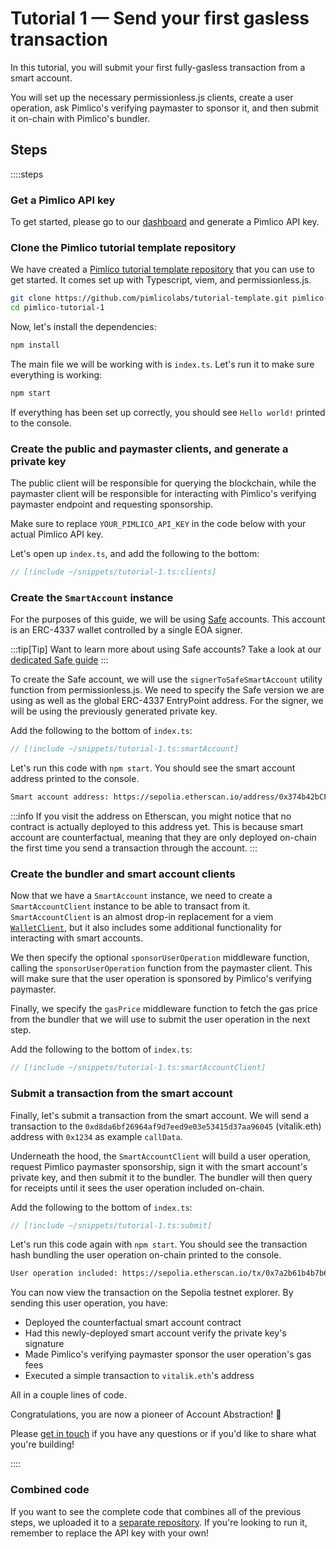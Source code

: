 
<VersionWarning version="0.2" />

# Tutorial 1 — Send your first gasless transaction

In this tutorial, you will submit your first fully-gasless transaction from a smart account.

You will set up the necessary permissionless.js clients, create a user operation, ask Pimlico's verifying paymaster to sponsor it, and then submit it on-chain with Pimlico's bundler.

## Steps

::::steps

### Get a Pimlico API key

To get started, please go to our [dashboard](https://dashboard.pimlico.io) and generate a Pimlico API key.

### Clone the Pimlico tutorial template repository

We have created a [Pimlico tutorial template repository](https://github.com/pimlicolabs/tutorial-template) that you can use to get started. It comes set up with Typescript, viem, and permissionless.js.

```bash
git clone https://github.com/pimlicolabs/tutorial-template.git pimlico-tutorial-1
cd pimlico-tutorial-1
```

Now, let's install the dependencies:

```bash
npm install
```

The main file we will be working with is `index.ts`. Let's run it to make sure everything is working:

```bash
npm start
```

If everything has been set up correctly, you should see `Hello world!` printed to the console.

### Create the public and paymaster clients, and generate a private key

The public client will be responsible for querying the blockchain, while the paymaster client will be responsible for interacting with Pimlico's verifying paymaster endpoint and requesting sponsorship.

Make sure to replace `YOUR_PIMLICO_API_KEY` in the code below with your actual Pimlico API key.

Let's open up `index.ts`, and add the following to the bottom:

```ts
// [!include ~/snippets/tutorial-1.ts:clients]
```

### Create the `SmartAccount` instance

For the purposes of this guide, we will be using [Safe](https://safe.global) accounts. This account is an ERC-4337 wallet controlled by a single EOA signer.

:::tip[Tip]
Want to learn more about using Safe accounts? Take a look at our [dedicated Safe guide](/permissionless/how-to/accounts/use-safe-account)
:::

To create the Safe account, we will use the `signerToSafeSmartAccount` utility function from permissionless.js. We need to specify the Safe version we are using as well as the global ERC-4337 EntryPoint address. For the signer, we will be using the previously generated private key.

Add the following to the bottom of `index.ts`:

```ts 
// [!include ~/snippets/tutorial-1.ts:smartAccount]
```

Let's run this code with `npm start`. You should see the smart account address printed to the console.

```txt
Smart account address: https://sepolia.etherscan.io/address/0x374b42bCFAcf85FDCaAB84774EA15ff36D42cdA7
```

:::info
If you visit the address on Etherscan, you might notice that no contract is actually deployed to this address yet. This is because smart account are counterfactual, meaning that they are only deployed on-chain the first time you send a transaction through the account.
:::

### Create the bundler and smart account clients

Now that we have a `SmartAccount` instance, we need to create a `SmartAccountClient` instance to be able to transact from it. `SmartAccountClient` is an almost drop-in replacement for a viem [`WalletClient`](https://viem.sh/docs/clients/wallet), but it also includes some additional functionality for interacting with smart accounts. 

We then specify the optional `sponsorUserOperation` middleware function, calling the `sponsorUserOperation` function from the paymaster client. This will make sure that the user operation is sponsored by Pimlico's verifying paymaster.

Finally, we specify the `gasPrice` middleware function to fetch the gas price from the bundler that we will use to submit the user operation in the next step.

Add the following to the bottom of `index.ts`:

```typescript
// [!include ~/snippets/tutorial-1.ts:smartAccountClient]
```

### Submit a transaction from the smart account

Finally, let's submit a transaction from the smart account. We will send a transaction to the `0xd8da6bf26964af9d7eed9e03e53415d37aa96045` (vitalik.eth) address with `0x1234` as example `callData`.

Underneath the hood, the `SmartAccountClient` will build a user operation, request Pimlico paymaster sponsorship, sign it with the smart account's private key, and then submit it to the bundler. The bundler will then query for receipts until it sees the user operation included on-chain.

Add the following to the bottom of `index.ts`:

```typescript
// [!include ~/snippets/tutorial-1.ts:submit]
```

Let's run this code again with `npm start`. You should see the transaction hash bundling the user operation on-chain printed to the console.

```txt
User operation included: https://sepolia.etherscan.io/tx/0x7a2b61b4b7b6e9e66c459e3c9c24c7a292fc6c740533ce35dbf58710960cc0e5
```

You can now view the transaction on the Sepolia testnet explorer. By sending this user operation, you have:
- Deployed the counterfactual smart account contract
- Had this newly-deployed smart account verify the private key's signature
- Made Pimlico's verifying paymaster sponsor the user operation's gas fees
- Executed a simple transaction to `vitalik.eth`'s address

All in a couple lines of code.

Congratulations, you are now a pioneer of Account Abstraction! 🎉

Please [get in touch](https://t.me/pimlicoHQ) if you have any questions or if you'd like to share what you're building!

::::

### Combined code

If you want to see the complete code that combines all of the previous steps, we uploaded it to a [separate repository](https://github.com/pimlicolabs/tutorials). If you're looking to run it, remember to replace the API key with your own!